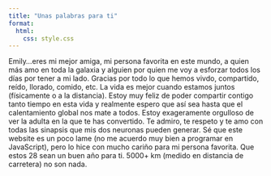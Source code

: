 ```yaml
---
title: "Unas palabras para ti"
format: 
  html:
    css: style.css
---
```


Emily...eres mi mejor amiga, mi persona favorita en este mundo, a quien más amo en toda la galaxia y alguien por quien me voy a esforzar todos los días por tener a mi lado. Gracias por todo lo que hemos vivdo, compartido, reído, llorado, comido, etc. La vida es mejor cuando estamos juntos (físicamente o a la distancia). Estoy muy feliz de poder compartir contigo tanto tiempo en esta vida y realmente espero que así sea hasta que el calentamiento global nos mate a todos. Estoy exageramente orgulloso de ver la adulta en la que te has convertido. Te admiro, te respeto y te amo con todas las sinapsis que mis dos neuronas pueden generar. Sé que este website es un poco lame (no me acuerdo muy bien a programar en JavaScript), pero lo hice con mucho cariño para mi persona favorita. Que estos 28 sean un buen año para ti. 5000+ km (medido en distancia de carretera) no son nada.